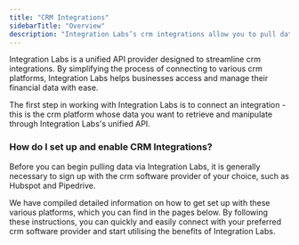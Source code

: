 ```yaml
---
title: "CRM Integrations"
sidebarTitle: "Overview"
description: "Integration Labs’s crm integrations allow you to pull data directly from your customer’s crm software in real-time."
---
```


Integration Labs is a unified API provider designed to streamline crm integrations. By simplifying the process of connecting to various crm platforms, Integration Labs helps businesses access and manage their financial data with ease.

The first step in working with Integration Labs is to connect an integration - this is the crm platform whose data you want to retrieve and manipulate through Integration Labs's unified API.

### How do I set up and enable CRM Integrations?

Before you can begin pulling data via Integration Labs, it is generally necessary to sign up with the crm software provider of your choice, such as Hubspot and Pipedrive.

We have compiled detailed information on how to get set up with these various platforms, which you can find in the pages below. By following these instructions, you can quickly and easily connect with your preferred crm software provider and start utilising the benefits of Integration Labs.
